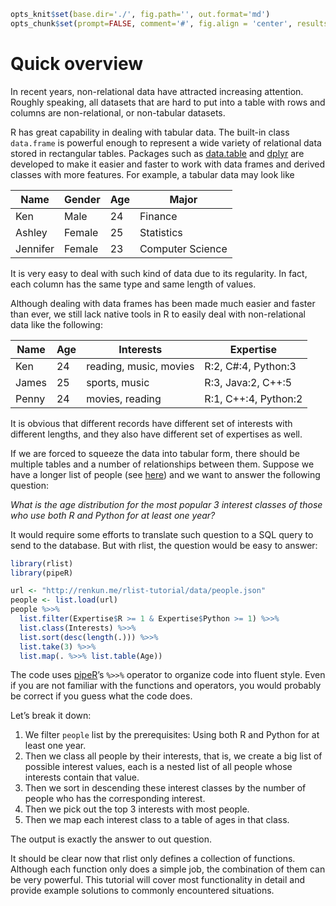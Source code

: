 ```r
opts_knit$set(base.dir='./', fig.path='', out.format='md')
opts_chunk$set(prompt=FALSE, comment='#', fig.align = 'center', results='markup')
```

# Quick overview

In recent years, non-relational data have attracted increasing attention. Roughly speaking, all datasets that are hard to put into a table with rows and columns are non-relational, or non-tabular datasets.

R has great capability in dealing with tabular data. The built-in class `data.frame` is powerful enough to represent a wide variety of relational data stored in rectangular tables. Packages such as [data.table](https://github.com/Rdatatable/data.table) and [dplyr](https://github.com/hadley/dplyr) are developed to make it easier and faster to work with data frames and derived classes with more features. For example, a tabular data may look like

| Name |  Gender | Age | Major |
|------|---------|-----|-------|
| Ken | Male | 24 | Finance |
| Ashley | Female | 25 | Statistics |
| Jennifer | Female | 23 | Computer Science |

It is very easy to deal with such kind of data due to its regularity. In fact, each column has the same type and same length of values.

Although dealing with data frames has been made much easier and faster than ever, we still lack native tools in R to easily deal with non-relational data like the following:

| Name | Age | Interests | Expertise |
|------|-----|----------|----------|
| Ken | 24 | reading, music, movies | R:2, C#:4, Python:3 |
| James | 25 | sports, music | R:3, Java:2, C++:5 |
| Penny | 24 | movies, reading | R:1, C++:4, Python:2 |

It is obvious that different records have different set of interests with different lengths, and they also have different set of expertises as well.

If we are forced to squeeze the data into tabular form, there should be multiple tables and a number of relationships between them. Suppose we have a longer list of people (see [here](../data/people.json)) and we want to answer the following question:

*What is the age distribution for the most popular 3 interest classes of those who use both R and Python for at least one year?*

It would require some efforts to translate such question to a SQL query to send to the database. But with rlist, the question would be easy to answer:

```r
library(rlist)
library(pipeR)

url <- "http://renkun.me/rlist-tutorial/data/people.json"
people <- list.load(url)
people %>>%
  list.filter(Expertise$R >= 1 & Expertise$Python >= 1) %>>%
  list.class(Interests) %>>%
  list.sort(desc(length(.))) %>>%
  list.take(3) %>>%
  list.map(. %>>% list.table(Age))
```

The code uses [pipeR](/pipeR)'s `%>>%` operator to organize code into fluent style. Even if you are not familiar with the functions and operators, you would probably be correct if you guess what the code does.

Let's break it down:

1. We filter `people` list by the prerequisites: Using both R and Python  for at least one year.
2. Then we class all people by their interests, that is, we create a big list of possible interest values, each is a nested list of all people whose interests contain that value.
3. Then we sort in descending these interest classes by the number of people who has the corresponding interest.
4. Then we pick out the top 3 interests with most people.
5. Then we map each interest class to a table of ages in that class.

The output is exactly the answer to out question.

It should be clear now that rlist only defines a collection of functions. Although each function only does a simple job, the combination of them can be very powerful. This tutorial will cover most functionality in detail and provide example solutions to commonly encountered situations.
